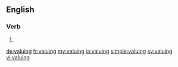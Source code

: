 
==English==

===Verb===
{{head|en}}

# {{present participle of|value|lang=en}}

[[de:valuing]]
[[fr:valuing]]
[[my:valuing]]
[[ja:valuing]]
[[simple:valuing]]
[[sv:valuing]]
[[vi:valuing]]